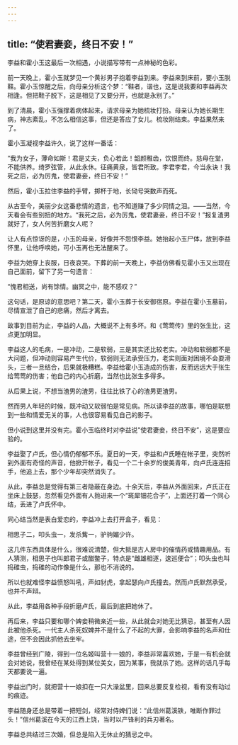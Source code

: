 ```yaml
---
---
---
```

title: “使君妻妾，终日不安！”
---




李益和霍小玉这最后一次相遇，小说描写带有一点神秘的色彩。

前一天晚上，霍小玉就梦见一个黄衫男子抱着李益到来。李益来到床前，要小玉脱鞋。霍小玉惊醒之后，向母亲分析这个梦：“鞋者，谐也，这是说我要和李益再次相逢。但把鞋子脱下，这是相见了又要分开，也就是永别了。”

到了清晨，霍小玉强撑着病体起来，请求母亲为她梳妆打扮。母亲认为她长期生病，神志紊乱，不怎么相信这事，但还是答应了女儿。梳妆刚结束。李益果然来了。

霍小玉凝视李益许久，说了这样一番话：

“我为女子，薄命如斯！君是丈夫，负心若此！韶颜稚齿，饮恨而终。慈母在堂，不能供养。绮罗弦管，从此永休。征痛黄泉，皆君所致。李君李君，今当永诀！我死之后，必为厉鬼，使君妻妾，终日不安！”

然后，霍小玉拉住李益的手臂，掷杯于地，长恸号哭数声而死。

从古至今，美丽少女这番悲情的遗言，也不知道赚了多少同情之泪。——当然，今天看会有些别扭的地方。“我死之后，必为厉鬼，使君妻妾，终日不安！”报复渣男就好了，女人何苦折磨女人呢？

让人有点惊讶的是，小玉的母亲，好像并不怨恨李益。她抬起小玉尸体，放到李益怀里，让他呼唤她，可小玉再也无法醒来了。

李益为她穿上丧服，日夜哀哭。下葬的前一天晚上，李益仿佛看见霍小玉又出现在自己面前，留下了另一句遗言：

“愧君相送，尚有馀情。幽冥之中，能不感叹？”

这句话，是原谅的意思吧？第二天，霍小玉葬于长安御宿原。李益在霍小玉墓前，尽情宣泄了自己的悲痛，然后才离去。



故事到目前为止，李益的人品，大概说不上有多坏。和《莺莺传》里的张生比，这点更加明显。

李益这人的毛病，一是冲动，二是软弱，三是其实还比较老实。冲动和软弱都不是大问题，但冲动则容易产生代价，软弱则无法承受压力，老实则面对困境不会耍滑头，三者一旦结合，后果就极糟糕。李益给霍小玉造成的伤害，反而远远大于张生给莺莺的伤害；他自己的内心折磨，当然也比张生多得多。

从后果上说，不想当渣男的渣男，往往比铁了心的渣男更渣男。

然而男人年轻的时候，既冲动又软弱怕是常见病。所以读李益的故事，哪怕是联想到一些和情爱无关的事，人也很容易看见自己的影子。

但小说到这里并没有完。霍小玉临终时对李益说"使君妻妾，终日不安”，这是要应验的。

李益娶了卢氏，但心情仍郁郁不乐。夏日的一天，李益和卢氏睡在帐子里，突然听到外面有奇怪的声音，他掀开帐子，看见一个二十余岁的俊美青年，向卢氏连连招手，他追上去，那个少年却突然消失了。

从此，李益总是觉得有第三者隐蔽在身边。十余天后，李益从外面回来，卢氏正在坐床上鼓瑟，忽然看见外面有人抛进来一个“斑犀钿花合子”，上面还打着一个同心结，丢进了卢氏怀中。

同心结当然是表白爱恋的，李益冲上去打开盒子，看见：

相思子二，叩头虫一，发杀觜一，驴驹媚少许。

这几件东西具体是什么，很难说清楚，但大抵是古人房中的催情药或情趣用品。有人猜测，相思子也叫郎君子或醋鳖子，特点是“雌雄相逐，逡巡便合”；叩头虫也叫捣碓虫，捣碓的动作像是什么，那也不消说的。

所以也就难怪李益愤怒叫吼，声如豺虎，拿起瑟向卢氏撞去。然而卢氏默然承受，也并不声辩。

从此，李益用各种手段折磨卢氏，最后到底把她休了。

再后来，李益只要和哪个婢妾稍微亲近一些，从此就会对她无比猜忌，甚至有人因此被他杀死。一代主人杀死奴婢并不是什么了不起的大罪，会影响李益的名声和仕途，但不会因此抓他去坐牢。

李益曾经到广陵，得到一位名姬叫营十一娘的，李益非常喜欢她，于是一有机会就会对她说，我曾经在某处得到某位美女，因为某事，我就杀了她。这样的话几乎每天都要说一遍。

李益出门时，就把营十一娘扣在一只大澡盆里，回来总要反复检视，看有没有动过的痕迹。

李益随身还总是带着一把短剑，经常对侍婢们说：“此信州葛溪铁，唯断作罪过头！”信州葛溪在今天的江西上饶，当时以产锋利的兵刃著名。

李益总共结过三次婚，但总是陷入无休止的猜忌之中。